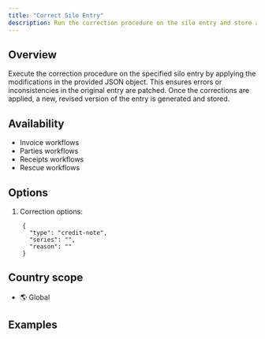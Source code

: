 ```yaml
---
title: "Correct Silo Entry"
description: Run the correction procedure on the silo entry and store a new corrected version using the configuration provided.
---
```


## Overview

Execute the correction procedure on the specified silo entry by applying the modifications in the provided JSON object. This ensures errors or inconsistencies in the original entry are patched. Once the corrections are applied, a new, revised version of the entry is generated and stored.

## Availability

* Invoice workflows
* Parties workflows
* Receipts workflows
* Rescue workflows

## Options

1. Correction options:

```
	{
	  "type": "credit-note",
	  "series": "",
	  "reason": ""
	}
```

## Country scope

* 🌎 Global

## Examples